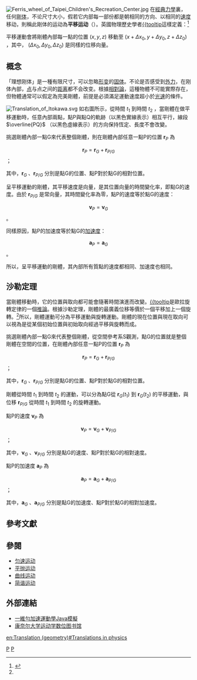 {{noteTA|G1=物理學}}
{{向量字體常規}}
[[File:Ferris_wheel_of_Taipei_Children's_Recreation_Center.jpg|right]]
在[[經典力學|經典力學]]裏，任何[[剛体|剛体]]，不论尺寸大小，假若它内部每一部份都是朝相同的方向、以相同的[[速度|速度]]移动，則稱此剛体的运动為'''平移运动'''（{{lang|en|translational motion}}）。英國物理歷史學者[[艾德蒙·維特克|{{tooltip]]這樣定義：<ref name=Whittaker_1917>{{cite book|last=Whittaker|first=Edmund |title=A treatise on the analytical dynamics of particles and rigid bodies; with an introduction to the problem of three bodies |publisher=Cambridge University Press|pages=1-5|date=1917|url= http://www.archive.org/details/cu31924001080294}}</ref>

{{Quotation|假設一剛體從某最初位置移動到最終位置，則其位置的改變稱為位移。某些特別樣式的位移會得到特別的命名。假設其內部處於某直線L的每一點的位置都不變，則稱此位移為繞定軸旋轉；假設其內部某一點P的位置不變，則稱此位移為繞定點旋轉；假設連接其內部每一點最初位置與最終位置的線段，都是相互平行、長度相同的直線段，這剛體在空間的取向保持不變，則稱此位移為平行於直線段方向的平移。}}

平移運動會將剛體內部每一點的位置 <math>(x,y,z)</math> 移動至 <math>(x+\Delta x_{0},y+\Delta y_{0}, z+\Delta z_{0})</math> ，其中， <math>(\Delta x_{0},\Delta y_{0},\Delta z_{0})</math> 是同樣的位移向量。

==概念==
「理想刚体」是一種有限尺寸，可以忽略[[形變|形变]]的[[固体|固体]]。不论是否感受到[[作用力|外力]]，在刚体內部，[[点|点]]与点之间的[[距离|距离]]都不会改变。根據[[相對論|相對論]]，這種物體不可能實際存在，但物體通常可以假定為完美剛體，前提是必須滿足運動速度超小於[[光速|光速]]的條件。

[[File:Translation_of_Itokawa.svg|right]]
如右圖所示，從時間 <math>t_1</math> 到時間 <math>t_2</math> ，當剛體在做平移運動時，任意內部兩點，點P與點Q的軌跡（以黑色實線表示）相互平行，線段 <math>\overline{PQ}</math> （以黑色虛線表示）的方向保持恆定、長度不會改變。

挑選剛體內部一點G來代表整個剛體，則在剛體內部任意一點P的位置 <math>\mathbf{r}_P</math> 為
:<math>\mathbf{r}_P=\mathbf{r}_{G}+\mathbf{r}_{P/G}</math> ；

其中，<math>\mathbf{r}_{G}</math> 、<math>\mathbf{r}_{P/G}</math> 分別是點G的位置、點P對於點G的相對位置。

呈平移運動的剛體，其平移速度是向量，是其位置向量的時間變化率，即點G的速度。由於 <math>\mathbf{r}_{P/G}</math> 是常向量，其時間變化率為零，點P的速度等於點G的速度：
:<math>\mathbf{v}_P=\mathbf{v}_{G}</math> 。

同樣原因，點P的加速度等於點G的[[加速度|加速度]]：
:<math>\mathbf{a}_P=\mathbf{a}_{G}</math> 。

所以，呈平移運動的剛體，其內部所有質點的速度都相同、加速度也相同。

==沙勒定理==
當剛體移動時，它的位置與取向都可能會隨著時間演進而改變。[[沙勒定理|{{tooltip]]是歐拉旋轉定律的一個[[推論|推論]]。根據沙勒定理，剛體的最廣義位移等價於一個平移加上一個旋轉。<ref name=Whittaker_1917/>所以，剛體運動可分為平移運動與旋轉運動。剛體的現在位置與現在取向可以視為是從某個初始位置與初始取向經過平移與旋轉而成。

挑選剛體內部一點G來代表整個剛體，從空間參考系S觀測，點G的位置就是整個剛體在空間的位置，在剛體內部任意一點P的位置 <math>\mathbf{r}_P</math> 為
:<math>\mathbf{r}_P=\mathbf{r}_{G}+\mathbf{r}_{P/G}</math> ；

其中，<math>\mathbf{r}_{G}</math> 、<math>\mathbf{r}_{P/G}</math> 分別是點G的位置、點P對於點G的相對位置。

剛體從時間 <math>t_1</math> 到時間 <math>t_2</math> 的運動，可以分為點G從 <math>\mathbf{r}_{G}(t_1)</math> 到 <math>\mathbf{r}_{G}(t_2)</math> 的平移運動，與位移 <math>\mathbf{r}_{P/G}</math> 從時間 <math>t_1</math> 到時間 <math>t_2</math> 的旋轉運動。

點P的速度 <math>\mathbf{v}_P</math> 為
:<math>\mathbf{v}_P=\mathbf{v}_{G}+\mathbf{v}_{P/G}</math> ；

其中，<math>\mathbf{v}_{G}</math> 、<math>\mathbf{v}_{P/G}</math> 分別是點G的速度、點P對於點G的相對速度。

點P的加速度 <math>\mathbf{a}_P</math> 為
:<math>\mathbf{a}_P=\mathbf{a}_{G}+\mathbf{a}_{P/G}</math> ；

其中，<math>\mathbf{a}_{G}</math> 、<math>\mathbf{a}_{P/G}</math> 分別是點G的加速度、點P對於點G的相對加速度。

==參考文獻==
{{reflist|2}}

==參閱==
{{portal|物理}}
*[[匀速运动|匀速运动]]
*[[平抛运动|平抛运动]]
*[[曲线运动|曲线运动]]
*[[简谐运动|简谐运动]]

==外部連結==
*[http://www.phy.hk/wiki/chinesehtm/Kinematics.htm 一維勻加速運動學Java模擬] {{Wayback|url=http://www.phy.hk/wiki/chinesehtm/Kinematics.htm |date=20070927204400 }}
*[http://dspace-local.library.cornell.edu/web_archive/explore.cornell.edu/scene7b29.html?scene=Digital%20Library%20of%20Kinematics 康奈尔大学运动学数位图书馆] {{Wayback|url=http://dspace-local.library.cornell.edu/web_archive/explore.cornell.edu/scene7b29.html?scene=Digital%20Library%20of%20Kinematics |date=20070625002631 }}

[[Category:运动学|P]]
[[Category:经典力学|P]]

[[en:Translation_(geometry)#Translations_in_physics|en:Translation (geometry)#Translations in physics]]